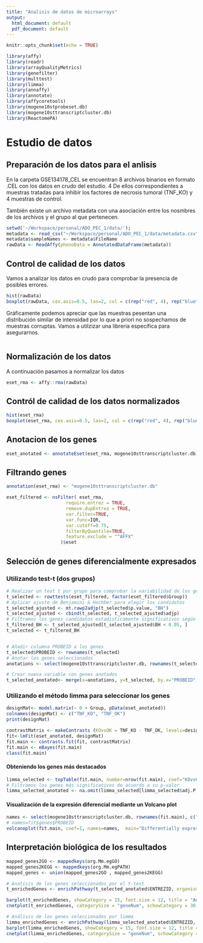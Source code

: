 ```yaml
---
title: "Analisis de datos de microarrays"
output:
  html_document: default
  pdf_document: default
---
```


```r
knitr::opts_chunk$set(echo = TRUE)

library(affy)
library(readr)
library(arrayQualityMetrics)
library(genefilter)
library(multtest)
library(limma)
library(annaffy)
library(annotate)
library(affycoretools)
library(mogene10stprobeset.db)
library(mogene10sttranscriptcluster.db)
library(ReactomePA)
```

# Estudio de datos

## Preparación de los datos para el anlisis

En la carpeta GSE134178_CEL se encuentran 8 archivos binarios en formato .CEL con los datos en crudo del estudio. 4 De ellos correspondientes a muestras tratadas para inhibir los factores de necrosis tumoral (TNF_KO) y 4 muestras de control.

También existe un archivo metadata con una asociación entre los nosmbres de los archivos y el grupo al que pertenecen.

```r
setwd('~/Workspace/personal/ADO_PEC_1/data/');
metadata <- read_csv("~/Workspace/personal/ADO_PEC_1/data/metadata.csv", col_types = cols(Group = col_factor(levels = c("TNF_KO", "TNF_OK"))))
metadata$sampleNames <- metadata$FileName
rawData <- ReadAffy(phenoData = AnnotatedDataFrame(metadata))
```



## Control de calidad de los datos

Vamos a analizar los datos en crudo para comprobar la presencia de posibles errores.


```r
hist(rawData)
boxplot(rawData, cex.axis=0.5, las=2, col = c(rep("red", 4), rep("blue", 4)), main="Distribution of raw intensity values")
```

Gráficamente podemos apreciar que las muestras pesentan una distribución similar de intensidad por lo que a priori no sospechamos de muestras corruptas. Vamos a utilzizar una libreria específica para asegurarnos.

```r

```



## Normalización de los datos

A continuación pasamos a normalizar los datos

```r
eset_rma <- affy::rma(rawData)
```


## Contról de calidad de los datos normalizados

```r
hist(eset_rma)
boxplot(eset_rma, cex.axis=0.5, las=2, col = c(rep("red", 4), rep("blue", 4)), main="Distribution of raw intensity values")
```


## Anotacion de los genes

```r
eset_anotated <- annotateEset(eset_rma, mogene10sttranscriptcluster.db)
```

## Filtrando genes 

```r
annotation(eset_rma) <- "mogene10sttranscriptcluster.db"

eset_filtered <- nsFilter( eset_rma, 
                      require.entrez = TRUE,
                      remove.dupEntrez = TRUE,
                      var.filter=TRUE,
                      var.func=IQR,
                      var.cutoff=0.75,
                      filterByQuantile=TRUE,
                      feature.exclude = "^AFFX"
                    )$eset
```


## Selección de genes diferencialmente expresados

### Utilizando test-t (dos grupos)


```r
# Realizar un test t por grupo para comprobar la variabilidad de los genes
t_selected <- rowttests(eset_filtered, factor(eset_filtered$Group))
# Aplicar ajuste de Benjamini & Hochber para elegir los candidatos 
t_selected_ajusted <- mt.rawp2adjp(t_selected$p.value, "BH")
t_selected_ajusted <- cbind(t_selected, t_selected_ajusted$adjp)
# Filtramos los genes candidatos estadisticamente significativos según el nuevo criterio
t_filtered_BH <- t_selected_ajusted[t_selected_ajusted$BH < 0.05, ] 
t_selected <- t_filtered_BH


# Añadir columna PROBEID a los genes
t_selected$PROBEID <- rownames(t_selected)
# Anotar los genes seleccionados
anotations <- select(mogene10sttranscriptcluster.db, rownames(t_selected), c("SYMBOL", "ENTREZID", "GENENAME"))

# Crear nueva variable con genes anotados
t_selected_anotated<- merge(x=anotations, y=t_selected, by.x="PROBEID", by.y="PROBEID")
```



### Utilizando el método limma para seleccionar los genes

```r
designMat<- model.matrix(~ 0 + Group, pData(eset_anotated))
colnames(designMat) <- c("TNF_KO", "TNF_OK")
print(designMat)
```


```r
contrastMatrix <- makeContrasts (KOvsOK = TNF_KO - TNF_OK, levels=designMat)
fit<-lmFit(eset_anotated, designMat)
fit.main <- contrasts.fit(fit, contrastMatrix)
fit.main <- eBayes(fit.main)
class(fit.main)
```


#### Obteniendo los genes más destacados

```r
limma_selected <- topTable(fit.main, number=nrow(fit.main), coef="KOvsOK", adjust="fdr")
# Filtramos los genes más significativos de acuerdo a su p-valor
limma_selected_anotated <- na.omit(limma_selected[limma_selected$adj.P.Val < 0.05, ]) 
```


#### Visualización de la expresión diferencial mediante un Volcano plot

```r
names <- select(mogene10sttranscriptcluster.db, rownames(fit.main), c("SYMBOL", "ENTREZID", "GENENAME"))$SYMBOL
# names=fit$genes$PROBEID
volcanoplot(fit.main, coef=1, names=names,  main="Differentially expressed genes", highlight = 20)
```

## Interpretación biológica de los resultados


```r
mapped_genes2GO <- mappedkeys(org.Mm.egGO)
mapped_genes2KEGG <- mappedkeys(org.Mm.egPATH)
mapped_genes <- union(mapped_genes2GO , mapped_genes2KEGG)

# Analisis de los genes seleccionados por el t-test
t_enrichedGenes <- enrichPathway(t_selected_anotated$ENTREZID, organism = 'mouse', universe = mapped_genes)

barplot(t_enrichedGenes, showCategory = 15, font.size = 12, title = "Análisis de las vías implicadas T-Test")
cnetplot(t_enrichedGenes, categorySize = "geneNum", schowCategory = 30, vertex.label.cex = 0.75)

# Análisis de los genes seleccionados por limma
limma_enrichedGenes <- enrichPathway(limma_selected_anotated$ENTREZID, organism = 'mouse', universe = mapped_genes)
barplot(limma_enrichedGenes, showCategory = 15, font.size = 12, title = "Análisis de las vías implicadas (Limma)")
cnetplot(limma_enrichedGenes, categorySize = "geneNum", schowCategory = 30, vertex.label.cex = 0.75)
```
